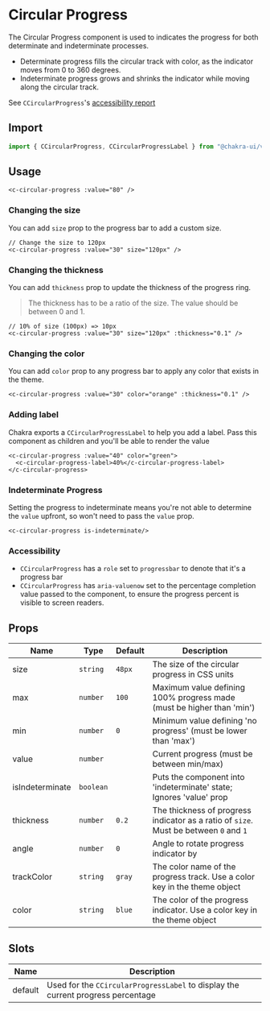 
<SEO title="Circular Progress" description="Circular Progress is used to indicates the progress for determinate and indeterminate processes." />




# Circular Progress
The Circular Progress component is used to indicates the progress for both determinate and indeterminate processes.

- Determinate progress fills the circular track with color, as the indicator
  moves from 0 to 360 degrees.
- Indeterminate progress grows and shrinks the indicator while moving along the
  circular track.


See `CCircularProgress`'s <a target="_blank" href="https://github.com/chakra-ui/chakra-ui-vue/blob/master/packages/chakra-ui-core/src/CCircularProgress/accesibility.md">accessibility report</a>


<carbon-ad />

## Import

```js
import { CCircularProgress, CCircularProgressLabel } from "@chakra-ui/vue";
```


## Usage

```vue live=true
<c-circular-progress :value="80" />
```


### Changing the size

You can add `size` prop to the progress bar to add a custom size.

```vue live=true
// Change the size to 120px
<c-circular-progress :value="30" size="120px" />
```

### Changing the thickness

You can add `thickness` prop to update the thickness of the progress ring.

> The thickness has to be a ratio of the size. The value should be between 0 and 1.

```vue live=true
// 10% of size (100px) => 10px
<c-circular-progress :value="30" size="120px" :thickness="0.1" />
```

### Changing the color

You can add `color` prop to any progress bar to apply any color that exists in
the theme.

```vue live=true
<c-circular-progress :value="30" color="orange" :thickness="0.1" />
```

### Adding label

Chakra exports a `CCircularProgressLabel` to help you add a label. Pass this
component as children and you'll be able to render the value

```vue live=true
<c-circular-progress :value="40" color="green">
  <c-circular-progress-label>40%</c-circular-progress-label>
</c-circular-progress>
```

### Indeterminate Progress

Setting the progress to indeterminate means you're not able to determine the
`value` upfront, so won't need to pass the `value` prop.

```vue live=true
<c-circular-progress is-indeterminate/>
```

### Accessibility

- `CCircularProgress` has a `role` set to `progressbar` to denote that it's a progress bar
- `CCircularProgress` has `aria-valuenow` set to the percentage completion value passed to
  the component, to ensure the progress percent is visible to screen readers.

## Props

| Name            | Type              | Default | Description                                                                                                      |
| --------------- | ----------------- | ------- | ---------------------------------------------------------------------------------------------------------------- |
| size            | `string`          | `48px`  | The size of the circular progress in CSS units                                                                   |
| max             | `number`          | `100`   | Maximum value defining 100% progress made (must be higher than 'min')                                            |
| min             | `number`          | `0`     | Minimum value defining 'no progress' (must be lower than 'max')                                                  |
| value           | `number`          |         | Current progress (must be between min/max)                                                                       |
| isIndeterminate | `boolean`         |         | Puts the component into 'indeterminate' state; Ignores 'value' prop                                              |
| thickness       | `number`          | `0.2`   | The thickness of progress indicator as a ratio of `size`. Must be between `0` and `1`                            |
| angle           | `number`          | `0`     | Angle to rotate progress indicator by                                                                            |
| trackColor      | `string`          | `gray`  | The color name of the progress track. Use a color key in the theme object                                        |
| color           | `string`          | `blue`  | The color of the progress indicator. Use a color key in the theme object                                         |

## Slots
| Name       | Description                                                                       |
| ---------- | --------------------------------------------------------------------------------- |
| default    | Used for the `CCircularProgressLabel` to display the current progress percentage  |
